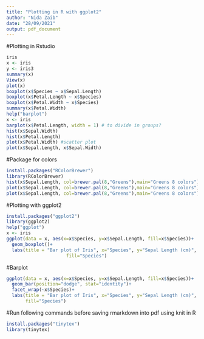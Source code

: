 ```yaml
---
title: "Plotting in R with ggplot2"
author: "Nida Zaib"
date: "28/09/2021"
output: pdf_document
---
```

#Plotting in Rstudio
```r
iris
x <- iris
y <- iris3
summary(x)
View(x)
plot(x)
boxplot(x$Species ~ x$Sepal.Length)
boxplot(x$Petal.Length ~ x$Species)
boxplot(x$Petal.Width ~ x$Species)
summary(x$Petal.Width)
help("barplot")
x <- iris
barplot(x$Petal.Length, width = 1) # to divide in groups?
hist(x$Sepal.Width)
hist(x$Petal.Length)
plot(x$Petal.Width) #scatter plot
plot(x$Sepal.Length, x$Sepal.Width)

```

#Package for colors
```r
install.packages("RColorBrewer")
library(RColorBrewer)
hist(x$Sepal.Length, col=brewer.pal(8,"Greens"),main="Greens 8 colors")
plot(x$Sepal.Length, col=brewer.pal(8,"Greens"),main="Greens 8 colors")
plot(x$Sepal.Length, col=brewer.pal(8,"Greens"),main="Greens 8 colors")
```
#Plotting with ggplot2
```r
install.packages("ggplot2")
library(ggplot2)
help("ggplot")
x <- iris
ggplot(data = x, aes(x=x$Species, y=x$Sepal.Length, fill=x$Species))+
  geom_boxplot()+
  labs(title = "Bar plot of Iris", x="Species", y="Sepal Length (cm)",
                      fill="Species")
```
#Barplot
```r
ggplot(data = x, aes(x=x$Species, y=x$Sepal.Length, fill=x$Species))+
  geom_bar(position="dodge", stat="identity")+
  facet_wrap(~x$Species)+ 
  labs(title = "Bar plot of Iris", x="Species", y="Sepal Length (cm)",
       fill="Species")
```
#Run following commands before saving rmarkdown into pdf using knit in R
```r
install.packages("tinytex")
library(tinytex)
```

